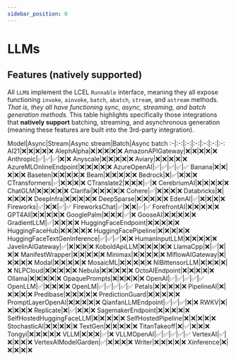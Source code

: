 ```yaml
---
sidebar_position: 0
---
```


# LLMs


## Features (natively supported)
All `LLM`s implement the LCEL `Runnable` interface, meaning they all expose functioning `invoke`, `ainvoke`, `batch`, `abatch`, `stream`, and `astream` methods.
*That is, they all have functioning sync, async, streaming, and batch generation methods.*
This table highlights specifically those integrations that **natively support** batching, streaming, and asynchronous generation (meaning these features are built into the 3rd-party integration).

Model|Async|Stream|Async stream|Batch|Async batch
:-|:-:|:-:|:-:|:-:|:-:|:-:
AI21|❌|❌|❌|❌|❌
AlephAlpha|❌|❌|❌|❌|❌
AmazonAPIGateway|❌|❌|❌|❌|❌
Anthropic|✅|✅|✅|❌|❌
Anyscale|❌|❌|❌|❌|❌
Aviary|❌|❌|❌|❌|❌
AzureMLOnlineEndpoint|❌|❌|❌|❌|❌
AzureOpenAI|✅|✅|✅|✅|✅
Banana|❌|❌|❌|❌|❌
Baseten|❌|❌|❌|❌|❌
Beam|❌|❌|❌|❌|❌
Bedrock|❌|✅|❌|❌|❌
CTransformers|✅|❌|❌|❌|❌
CTranslate2|❌|❌|❌|✅|❌
CerebriumAI|❌|❌|❌|❌|❌
ChatGLM|❌|❌|❌|❌|❌
Clarifai|❌|❌|❌|❌|❌
Cohere|✅|❌|❌|❌|❌
Databricks|❌|❌|❌|❌|❌
DeepInfra|❌|❌|❌|❌|❌
DeepSparse|❌|❌|❌|❌|❌
EdenAI|✅|❌|❌|❌|❌
Fireworks|✅|❌|❌|✅|✅
FireworksChat|✅|❌|❌|✅|✅
ForefrontAI|❌|❌|❌|❌|❌
GPT4All|❌|❌|❌|❌|❌
GooglePalm|❌|❌|❌|✅|❌
GooseAI|❌|❌|❌|❌|❌
GradientLLM|✅|❌|❌|❌|❌
HuggingFaceEndpoint|❌|❌|❌|❌|❌
HuggingFaceHub|❌|❌|❌|❌|❌
HuggingFacePipeline|❌|❌|❌|❌|❌
HuggingFaceTextGenInference|✅|✅|✅|❌|❌
HumanInputLLM|❌|❌|❌|❌|❌
JavelinAIGateway|✅|❌|❌|❌|❌
KoboldApiLLM|❌|❌|❌|❌|❌
LlamaCpp|❌|✅|❌|❌|❌
ManifestWrapper|❌|❌|❌|❌|❌
Minimax|❌|❌|❌|❌|❌
MlflowAIGateway|❌|❌|❌|❌|❌
Modal|❌|❌|❌|❌|❌
MosaicML|❌|❌|❌|❌|❌
NIBittensorLLM|❌|❌|❌|❌|❌
NLPCloud|❌|❌|❌|❌|❌
Nebula|❌|❌|❌|❌|❌
OctoAIEndpoint|❌|❌|❌|❌|❌
Ollama|❌|❌|❌|❌|❌
OpaquePrompts|❌|❌|❌|❌|❌
OpenAI|✅|✅|✅|✅|✅
OpenLLM|✅|❌|❌|❌|❌
OpenLM|✅|✅|✅|✅|✅
Petals|❌|❌|❌|❌|❌
PipelineAI|❌|❌|❌|❌|❌
Predibase|❌|❌|❌|❌|❌
PredictionGuard|❌|❌|❌|❌|❌
PromptLayerOpenAI|❌|❌|❌|❌|❌
QianfanLLMEndpoint|✅|✅|✅|❌|❌
RWKV|❌|❌|❌|❌|❌
Replicate|❌|✅|❌|❌|❌
SagemakerEndpoint|❌|❌|❌|❌|❌
SelfHostedHuggingFaceLLM|❌|❌|❌|❌|❌
SelfHostedPipeline|❌|❌|❌|❌|❌
StochasticAI|❌|❌|❌|❌|❌
TextGen|❌|❌|❌|❌|❌
TitanTakeoff|❌|✅|❌|❌|❌
Tongyi|❌|❌|❌|❌|❌
VLLM|❌|❌|❌|✅|❌
VLLMOpenAI|✅|✅|✅|✅|✅
VertexAI|✅|❌|❌|❌|❌
VertexAIModelGarden|✅|❌|❌|❌|❌
Writer|❌|❌|❌|❌|❌
Xinference|❌|❌|❌|❌|❌

<DocCardList />
